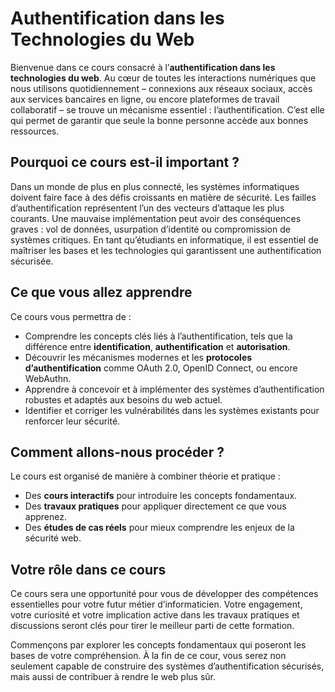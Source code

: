 # **Authentification dans les Technologies du Web**

Bienvenue dans ce cours consacré à l’**authentification dans les technologies du web**. Au cœur de toutes les interactions numériques que nous utilisons quotidiennement – connexions aux réseaux sociaux, accès aux services bancaires en ligne, ou encore plateformes de travail collaboratif – se trouve un mécanisme essentiel : l’authentification. C’est elle qui permet de garantir que seule la bonne personne accède aux bonnes ressources.

## **Pourquoi ce cours est-il important ?**
Dans un monde de plus en plus connecté, les systèmes informatiques doivent faire face à des défis croissants en matière de sécurité. Les failles d’authentification représentent l’un des vecteurs d’attaque les plus courants. Une mauvaise implémentation peut avoir des conséquences graves : vol de données, usurpation d’identité ou compromission de systèmes critiques. En tant qu’étudiants en informatique, il est essentiel de maîtriser les bases et les technologies qui garantissent une authentification sécurisée.

## **Ce que vous allez apprendre**
Ce cours vous permettra de :
- Comprendre les concepts clés liés à l’authentification, tels que la différence entre **identification**, **authentification** et **autorisation**.
- Découvrir les mécanismes modernes et les **protocoles d’authentification** comme OAuth 2.0, OpenID Connect, ou encore WebAuthn.
- Apprendre à concevoir et à implémenter des systèmes d’authentification robustes et adaptés aux besoins du web actuel.
- Identifier et corriger les vulnérabilités dans les systèmes existants pour renforcer leur sécurité.

## **Comment allons-nous procéder ?**
Le cours est organisé de manière à combiner théorie et pratique :
- Des **cours interactifs** pour introduire les concepts fondamentaux.
- Des **travaux pratiques** pour appliquer directement ce que vous apprenez.
- Des **études de cas réels** pour mieux comprendre les enjeux de la sécurité web.

## **Votre rôle dans ce cours**
Ce cours sera une opportunité pour vous de développer des compétences essentielles pour votre futur métier d’informaticien. Votre engagement, votre curiosité et votre implication active dans les travaux pratiques et discussions seront clés pour tirer le meilleur parti de cette formation.

Commençons par explorer les concepts fondamentaux qui poseront les bases de votre compréhension. À la fin de ce cour, vous serez non seulement capable de construire des systèmes d’authentification sécurisés, mais aussi de contribuer à rendre le web plus sûr.